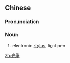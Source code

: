 {{also|光笔}}
==Chinese==
{{zh-forms|s=光笔}}

===Pronunciation===
{{zh-pron
|m=guāngbǐ
|c=gwong1 bat1
|cat=n
}}

===Noun===
{{zh-noun}}

# electronic [[stylus]], light pen

[[zh:光筆]]